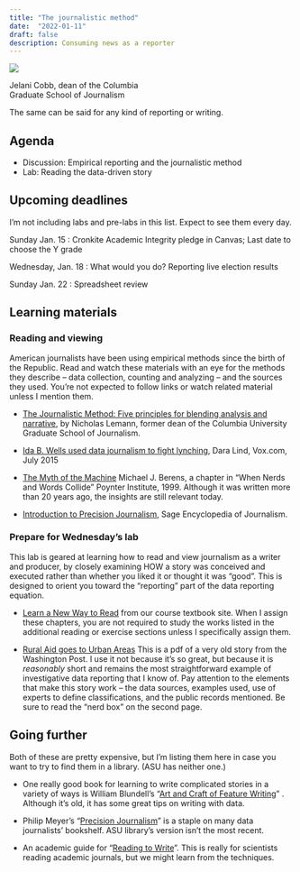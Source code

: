 ```yaml
---
title: "The journalistic method"
date:  "2022-01-11"
draft: false
description: Consuming news as a reporter 
--- 
```


:::: {.card style="width: 50%;"}
::: {#fig-jelani  }
![](../assets/img/start-story-cobb.png){fig-alt="Jelani Cobb on reading like a writer"}

Jelani Cobb, dean of the Columbia Graduate School of Journalism
:::
::::

The same can be said for any kind of reporting or writing. 

## Agenda

* Discussion: Empirical reporting and the journalistic method
* Lab: Reading the data-driven story

## Upcoming deadlines

::: {.small-note}
I'm not including labs and pre-labs in this list. Expect to see them every day.
::: 

[Sunday Jan. 15]{.sked-dates} : Cronkite Academic Integrity pledge in Canvas; Last date to choose the Y grade

[Wednesday, Jan. 18]{.sked-dates} : What would you do? Reporting live election results

[Sunday Jan. 22]{.sked-dates} : Spreadsheet review 


## Learning materials

### Reading and viewing

American journalists have been using empirical methods since the birth of the Republic. Read and watch these materials with an eye for the methods they describe -- data collection, counting and analyzing -- and the sources they used. You're not expected to follow links or watch related material unless I mention them. 

* [The Journalistic Method: Five principles for blending analysis and narrative](https://journalistsresource.org/tip-sheets/journalistic-method-tip-sheet-blending-analysis-narrative/), by Nicholas Lemann, former dean of the Columbia University Graduate School of Journalism.

* [Ida B. Wells used data journalism to fight lynching](https://www.vox.com/2015/7/16/8979771/ida-b-wells-lynching-data), Dara Lind, Vox.com, July 2015

* [The Myth of the Machine](https://cronkitedata.s3.us-west-1.amazonaws.com/docs/berens_nerds_words.pdf) Michael J. Berens, a chapter in "When Nerds and Words Collide" Poynter Institute, 1999. Although it was written more than 20 years ago, the insights are still relevant today.

* [Introduction to Precision Journalism](https://cronkitedata.s3.us-west-1.amazonaws.com/docs/precision-journalism.pdf), Sage Encyclopedia of Journalism. 

### Prepare for Wednesday's lab

This lab is geared at learning how to read and view journalism as a writer and producer, by closely examining HOW a story was conceived and executed rather than whether you liked it or thought it was "good". This is designed to orient you toward the "reporting" part of the data reporting equation.

* [Learn a New Way to Read](https://cronkitedata.github.io/djtextbook/start-story.html) from our course textbook site. When I assign these chapters, you are not required to study the works listed in the additional reading or exercise sections unless I specifically assign them. 

* [Rural Aid goes to Urban Areas](https://cronkitedata.s3.amazonaws.com/docs/rural_development.pdf) This is a pdf of a very old story from the Washington Post. I use it not because it's so great, but because it is *reasonably* short and remains the most straightforward example of investigative data reporting that I know of. Pay attention to the elements that make this story work -- the data sources, examples used, use of experts to define classifications, and the public records mentioned. Be sure to read the "nerd box" on the second page. 

<!--
* "[The Disproportionate Risk of Driving While Black](https://www.nytimes.com/2015/10/25/us/racial-disparity-traffic-stops-driving-black.html)", Sharon LaFraniere and Andrew Lehren, The New York Times, October 2015. We'll review this story in a group exercise on Wednesday, so be sure to review it fully. Pay attention to the data sources, the way that they were analyzed, the writing and graphics, and the examples used. If great journalism is what some authors call the selection, not the compression, of facts, then think about how those facts and examples might have been found and why they were selected. After class, I'll provide an annotated version that goes through some of the sources and questions.  
-->

## Going further

Both of these are pretty expensive, but I'm listing them here in case you want to try to find them in a library. (ASU has neither one.) 

* One really good book for learning to write complicated stories in a variety of ways is William Blundell's "[Art and Craft of Feature Writing](https://www.amazon.com/kindle-dbs/entity/author/B001KDWGWQ)" . Although it's old, it has some great tips on writing with data. 

* Philip Meyer's "[Precision Journalism](https://www.amazon.com/Precision-Journalism-Reporters-Introduction-Science/dp/0742510883/)" is a staple on many data journalists' bookshelf. ASU library's version isn't the most recent. 

* An academic guide for "[Reading to Write](https://rss.onlinelibrary.wiley.com/doi/full/10.1111/1740-9713.01469)". This is really for scientists reading academic journals, but we might learn from the techniques. 
